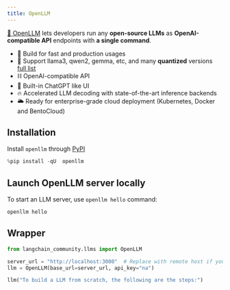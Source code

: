 ```yaml
---
title: OpenLLM
---
```


[🦾 OpenLLM](https://github.com/bentoml/OpenLLM) lets developers run any **open-source LLMs** as **OpenAI-compatible API** endpoints with **a single command**.

- 🔬 Build for fast and production usages
- 🚂 Support llama3, qwen2, gemma, etc, and many **quantized** versions [full list](https://github.com/bentoml/openllm-models)
- ⛓️ OpenAI-compatible API
- 💬 Built-in ChatGPT like UI
- 🔥 Accelerated LLM decoding with state-of-the-art inference backends
- 🌥️ Ready for enterprise-grade cloud deployment (Kubernetes, Docker and BentoCloud)

## Installation

Install `openllm` through [PyPI](https://pypi.org/project/openllm/)

```python
%pip install -qU  openllm
```

## Launch OpenLLM server locally

To start an LLM server, use `openllm hello` command:

```bash
openllm hello
```

## Wrapper

```python
from langchain_community.llms import OpenLLM

server_url = "http://localhost:3000"  # Replace with remote host if you are running on a remote server
llm = OpenLLM(base_url=server_url, api_key="na")
```

```python
llm("To build a LLM from scratch, the following are the steps:")
```
